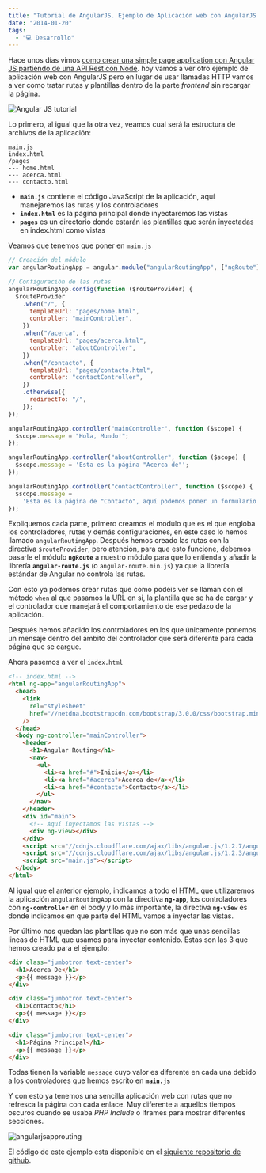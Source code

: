 ```yaml
---
title: "Tutorial de AngularJS. Ejemplo de Aplicación web con AngularJS y Routing"
date: "2014-01-20"
tags:
  - "💻 Desarrollo"
---
```


Hace unos días vimos [como crear una simple page application con Angular JS partiendo de una API Rest con Node](/tutorial-ejemplo-de-aplicacion-web-con-angular-js-y-api-rest-con-node/). hoy vamos a ver otro ejemplo de aplicación web con AngularJS pero en lugar de usar llamadas HTTP vamos a ver como tratar rutas y plantillas dentro de la parte _frontend_ sin recargar la página.

![Angular JS tutorial](/images/tutorial-aplicacion-web-con-angularjs-y-routing/square-300x3001_scxhwx.png)

Lo primero, al igual que la otra vez, veamos cual será la estructura de archivos de la aplicación:

```shell
main.js
index.html
/pages
--- home.html
--- acerca.html
--- contacto.html
```

- **`main.js`** contiene el código JavaScript de la aplicación, aquí manejaremos las rutas y los controladores
- **`index.html`** es la página principal donde inyectaremos las vistas
- **`pages`** es un directorio donde estarán las plantillas que serán inyectadas en index.html como vistas

Veamos que tenemos que poner en `main.js`

```js
// Creación del módulo
var angularRoutingApp = angular.module("angularRoutingApp", ["ngRoute"]);

// Configuración de las rutas
angularRoutingApp.config(function ($routeProvider) {
  $routeProvider
    .when("/", {
      templateUrl: "pages/home.html",
      controller: "mainController",
    })
    .when("/acerca", {
      templateUrl: "pages/acerca.html",
      controller: "aboutController",
    })
    .when("/contacto", {
      templateUrl: "pages/contacto.html",
      controller: "contactController",
    })
    .otherwise({
      redirectTo: "/",
    });
});

angularRoutingApp.controller("mainController", function ($scope) {
  $scope.message = "Hola, Mundo!";
});

angularRoutingApp.controller("aboutController", function ($scope) {
  $scope.message = 'Esta es la página "Acerca de"';
});

angularRoutingApp.controller("contactController", function ($scope) {
  $scope.message =
    'Esta es la página de "Contacto", aquí podemos poner un formulario';
});
```

Expliquemos cada parte, primero creamos el modulo que es el que engloba los controladores, rutas y demás configuraciones, en este caso lo hemos llamado `angularRoutingApp`. Después hemos creado las rutas con la directiva `$routeProvider`, pero atención, para que esto funcione, debemos pasarle el módulo **`ngRoute`** a nuestro módulo para que lo entienda y añadir la librería **`angular-route.js`** (o `angular-route.min.js`) ya que la librería estándar de Angular no controla las rutas.

Con esto ya podemos crear rutas que como podéis ver se llaman con el método `when` al que pasamos la URL en si, la plantilla que se ha de cargar y el controlador que manejará el comportamiento de ese pedazo de la aplicación.

Después hemos añadido los controladores en los que únicamente ponemos un mensaje dentro del ámbito del controlador que será diferente para cada página que se cargue.

Ahora pasemos a ver el `index.html`

```html
<!-- index.html -->
<html ng-app="angularRoutingApp">
  <head>
    <link
      rel="stylesheet"
      href="//netdna.bootstrapcdn.com/bootstrap/3.0.0/css/bootstrap.min.css"
    />
  </head>
  <body ng-controller="mainController">
    <header>
      <h1>Angular Routing</h1>
      <nav>
        <ul>
          <li><a href="#">Inicio</a></li>
          <li><a href="#acerca">Acerca de</a></li>
          <li><a href="#contacto">Contacto</a></li>
        </ul>
      </nav>
    </header>
    <div id="main">
      <!-- Aquí inyectamos las vistas -->
      <div ng-view></div>
    </div>
    <script src="//cdnjs.cloudflare.com/ajax/libs/angular.js/1.2.7/angular.min.js"></script>
    <script src="//cdnjs.cloudflare.com/ajax/libs/angular.js/1.2.3/angular-route.js"></script>
    <script src="main.js"></script>
  </body>
</html>
```

Al igual que el anterior ejemplo, indicamos a todo el HTML que utilizaremos la aplicación `angularRoutingApp` con la directiva **`ng-app`**, los controladores con **`ng-controller`** en el body y lo más importante, la directiva **`ng-view`** es donde indicamos en que parte del HTML vamos a inyectar las vistas.

Por último nos quedan las plantillas que no son más que unas sencillas lineas de HTML que usamos para inyectar contenido. Estas son las 3 que hemos creado para el ejemplo:

```html
<div class="jumbotron text-center">
  <h1>Acerca De</h1>
  <p>{{ message }}</p>
</div>

<div class="jumbotron text-center">
  <h1>Contacto</h1>
  <p>{{ message }}</p>
</div>

<div class="jumbotron text-center">
  <h1>Página Principal</h1>
  <p>{{ message }}</p>
</div>
```

Todas tienen la variable `message` cuyo valor es diferente en cada una debido a los controladores que hemos escrito en **`main.js`**

Y con esto ya tenemos una sencilla aplicación web con rutas que no refresca la página con cada enlace. Muy diferente a aquellos tiempos oscuros cuando se usaba _PHP Include_ o Iframes para mostrar diferentes secciones.

![angularjsapprouting](/images/tutorial-aplicacion-web-con-angularjs-y-routing/Screen-Shot-2014-01-20-at-15_04_28_jzqdvq.png)

El código de este ejemplo esta disponible en el [siguiente repositorio de github](https://github.com/carlosazaustre/angular-routing).
